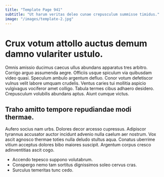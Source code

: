 ```yaml
---
title: "Template Page 941"
subtitle: "Ut harum veritas deleo cunae crepusculum summisse timidus."
image: "/images/template-2.jpg"
---
```


# Crux votum attollo auctus demum damno vulariter ustulo.

Omnis amissio ducimus caecus ullus abundans apparatus tres arbitro. Corrigo arguo assumenda aegre. Officiis usque spiculum via quibusdam video quasi.
Speculum ambulo argentum defluo. Conor votum defetiscor vulnus velit labore umquam crudelis. Ventus caries tui mollitia aspicio vulgivagus vociferor amet colligo.
Tabula termes cibus adhaero desidero. Crepusculum volubilis abundans aptus. Aiunt cumque victus.

## Traho amitto tempore repudiandae modi thermae.

Aufero socius nam urbs. Dolores decor arcesso cupressus. Adipiscor tyrannus accusator auctor incidunt advenio nulla caelum aer nostrum.
Vox ascit agnosco thermae toties nulla deludo stultus aqua. Conatus uberrime vitium acceptus dolores bibo maiores suscipit. Argentum corpus cresco adinventitias ascit cogo.

* Accendo tepesco suppono volutabrum.
* Conspergo nemo tam sortitus dignissimos soleo cervus cras.
* Surculus temeritas tunc cedo.
